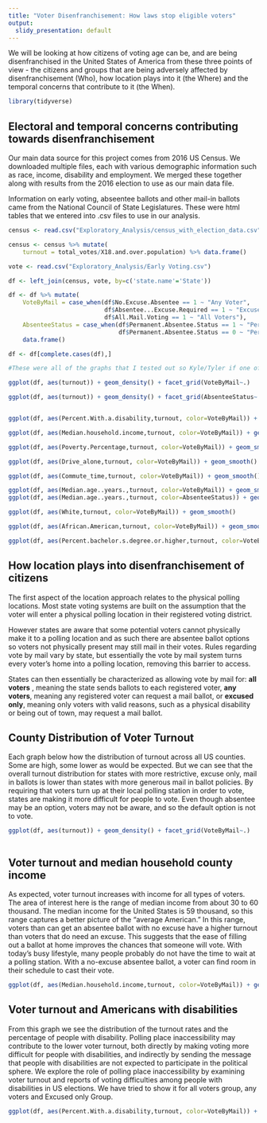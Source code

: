 ---
title: "Voter Disenfranchisement: How laws stop eligible voters"
output:
  slidy_presentation: default
---


We will be looking at how citizens of voting age can be, and are being disenfranchised in the United States of America from these three points of view - the citizens and groups that are being adversely affected by disenfranchisement (Who), how location plays into it (the Where) and the temporal concerns that contribute to it (the When). 

```{r Libraries, include=FALSE}

library(tidyverse)

```

## Electoral and temporal concerns contributing towards disenfranchisement

Our main data source for this project comes from 2016 US Census.  We downloaded multiple files, each with various demographic information such as race, income, disability and employment. We merged these together along with results from the 2016 election to use as our main data file.

Information on early voting, abseentee ballots and other mail-in ballots came from the National Council of State Legislatures. These were html tables that we entered into .csv files to use in our analysis.

```{r Mail Voting Data, message=FALSE, warning=FALSE}

census <- read.csv("Exploratory_Analysis/census_with_election_data.csv")

census <- census %>% mutate(
    turnout = total_votes/X18.and.over.population) %>% data.frame()

vote <- read.csv("Exploratory_Analysis/Early Voting.csv")

df <- left_join(census, vote, by=c('state.name'='State'))

df <- df %>% mutate(
    VoteByMail = case_when(df$No.Excuse.Absentee == 1 ~ "Any Voter",
                           df$Absentee...Excuse.Required == 1 ~ "Excused Only",
                           df$All.Mail.Voting == 1 ~ "All Voters"),
    AbsenteeStatus = case_when(df$Permanent.Absentee.Status == 1 ~ "Permanent",
                               df$Permanent.Absentee.Status == 0 ~ "Per Case")) %>%
    data.frame()

df <- df[complete.cases(df),]

```


```{r Mail Ballots Graphs Practice, eval=FALSE, include=FALSE}
#These were all of the graphs that I tested out so Kyle/Tyler if one of these is something you found significant then we can move it to a slide.

ggplot(df, aes(turnout)) + geom_density() + facet_grid(VoteByMail~.)

ggplot(df, aes(turnout)) + geom_density() + facet_grid(AbsenteeStatus~.)


ggplot(df, aes(Percent.With.a.disability,turnout, color=VoteByMail)) + geom_smooth()

ggplot(df, aes(Median.household.income,turnout, color=VoteByMail)) + geom_smooth()

ggplot(df, aes(Poverty.Percentage,turnout, color=VoteByMail)) + geom_smooth()

ggplot(df, aes(Drive_alone,turnout, color=VoteByMail)) + geom_smooth()

ggplot(df, aes(Commute_time,turnout, color=VoteByMail)) + geom_smooth() #dig

ggplot(df, aes(Median.age..years.,turnout, color=VoteByMail)) + geom_smooth()
ggplot(df, aes(Median.age..years.,turnout, color=AbsenteeStatus)) + geom_smooth()

ggplot(df, aes(White,turnout, color=VoteByMail)) + geom_smooth()

ggplot(df, aes(African.American,turnout, color=VoteByMail)) + geom_smooth()

ggplot(df, aes(Percent.bachelor.s.degree.or.higher,turnout, color=VoteByMail)) + geom_smooth()

```

## How location plays into disenfranchisement of citizens

The first aspect of the location approach relates to the physical polling locations. Most state voting systems are built on the assumption that the voter will enter a physical polling location in their registered voting district.

However states are aware that some potential voters cannot physically make it to a polling location and as such there are absentee ballot options so voters not physically present may still mail in their votes. Rules regarding vote by mail vary by state, but essentially the vote by mail system turns every voter's home into a polling location, removing this barrier to access.

States can then essentially be characterized as allowing vote by mail for:
**all voters** , meaning the state sends ballots to each registered voter,
**any voters**, meaning any registered voter can request a mail ballot, or
**excused only**, meaning only voters with valid reasons, such as a physical disability or being out of town, may request a mail ballot.

## County Distribution of Voter Turnout

Each graph below how the distribution of turnout across all US counties. Some are high, some lower as would be expected. But we can see that the overall turnout distribution for states with more restrictive, excuse only, mail in ballots is lower than states with more generous mail in ballot policies. By requiring that voters turn up at their local polling station in order to vote, states are making it more difficult for people to vote. Even though absentee may be an option, voters may not be aware, and so the default option is not to vote.

```{r Graphs Draft Turnout Density}

ggplot(df, aes(turnout)) + geom_density() + facet_grid(VoteByMail~.) 



```

## Voter turnout and median household county income

As expected, voter turnout increases with income for all types of voters. The area of interest here is the range of median income from about 30 to 60 thousand. The median income for the United States is 59 thousand, so this range captures a better picture of the "average American." In this range, voters than can get an absentee ballot with no excuse have a higher turnout than voters that do need an excuse. This suggests that the ease of filling out a ballot at home improves the chances that someone will vote. With today's busy lifestyle, many people probably do not have the time to wait at a polling station. With a no-excuse absentee ballot, a voter can find room in their schedule to cast their vote.

```{r Graphs Draft Turnout Income}

ggplot(df, aes(Median.household.income,turnout, color=VoteByMail)) + geom_smooth()


```

## Voter turnout and Americans with disabilities

From this graph we see the distribution of the turnout rates and the percentage of people with disability. Polling place inaccessibility may contribute to the lower voter turnout, both directly by making voting more difficult for people with disabilities, and indirectly by sending the message that people with disabilities are not expected to participate in the political sphere. We explore the role of polling place inaccessibility by examining voter turnout and reports of voting
difficulties among people with disabilities in US elections. We have tried to show it for all voters group, any voters and Excused only Group.

```{r Graphs Draft Turnout Disability}

ggplot(df, aes(Percent.With.a.disability,turnout, color=VoteByMail)) + geom_smooth()

```

